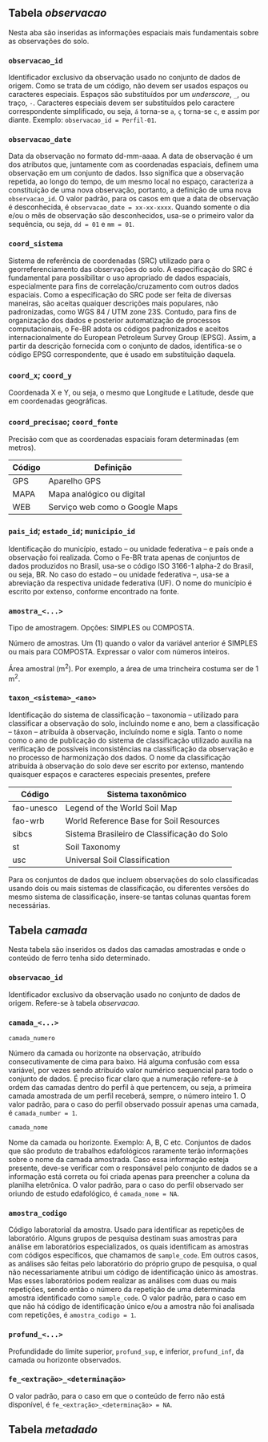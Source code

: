 

## Tabela *observacao*

Nesta aba são inseridas as informações espaciais mais fundamentais sobre as observações do solo.

### `observacao_id`

Identificador exclusivo da observação usado no conjunto de dados de origem. Como se trata de um código, não 
devem ser usados espaços ou caracteres especiais. Espaços são substituídos por um *underscore*, `_`, ou traço,
`-`. Caracteres especiais devem ser substituídos pelo caractere correspondente simplificado, ou seja, `á`
torna-se `a`, `ç` torna-se `c`, e assim por diante. Exemplo: `observacao_id = Perfil-01`.

### `observacao_date`

Data da observação no formato dd-mm-aaaa. A data de observação é um dos atributos que, juntamente com as
coordenadas espaciais, definem uma observação em um conjunto de dados. Isso significa que a observação 
repetida, ao longo do tempo, de um mesmo local no espaço, caracteriza a constituição de uma nova observação,
portanto, a definição de uma nova `observacao_id`. O valor padrão, para os casos em que a data de observação é
desconhecida, é `observacao_date = xx-xx-xxxx`. Quando somente o dia e/ou o mês de observação são 
desconhecidos, usa-se o primeiro valor da sequência, ou seja, `dd = 01` e `mm = 01`.

### `coord_sistema`

Sistema de referência de coordenadas (SRC) utilizado para o georreferenciamento das observações do solo. A
especificação do SRC é fundamental para possibilitar o uso apropriado de dados espaciais, especialmente para 
fins de correlação/cruzamento com outros dados espaciais. Como a especificação do SRC pode ser feita de 
diversas maneiras, são aceitas quaiquer descrições mais populares, não padronizadas, como WGS 84 / UTM zone 
23S. Contudo, para fins de organização dos dados e posterior automatização de processos computacionais, o 
Fe-BR adota os códigos padronizados e aceitos internacionalmente do European Petroleum Survey Group (EPSG).
Assim, a partir da descrição fornecida com o conjunto de dados, identifica-se o código EPSG correspondente, 
que é usado em substituição daquela.

### `coord_x`; `coord_y`

Coordenada X e Y, ou seja, o mesmo que Longitude e Latitude, desde que em coordenadas geográficas.

### `coord_precisao`; `coord_fonte`

Precisão com que as coordenadas espaciais foram determinadas (em metros).

Código | Definição
------ | -------------------------------
GPS    | Aparelho GPS
MAPA   | Mapa analógico ou digital
WEB    | Serviço web como o Google Maps

### `pais_id`; `estado_id`; `municipio_id`

Identificação do município, estado -- ou unidade federativa -- e país onde a observação foi realizada. Como o
Fe-BR  trata apenas de conjuntos de dados produzidos no Brasil, usa-se o código ISO 3166-1 alpha-2 do Brasil, 
ou seja, BR. No caso do estado -- ou unidade federativa --, usa-se a abreviação da respectiva unidade 
federativa (UF). O nome do município é escrito por extenso, conforme encontrado na fonte.

### `amostra_<...>`

Tipo de amostragem. Opções: SIMPLES ou COMPOSTA.

Número de amostras. Um (1) quando o valor da variável anterior é SIMPLES ou mais para COMPOSTA. Expressar o valor com números inteiros.

Área amostral (m^2^). Por exemplo, a área de uma trincheira costuma ser de 1 m^2^.

### `taxon_<sistema>_<ano>`

Identificação do sistema de classificação -- taxonomia -- utilizado para classificar a observação do solo,
incluindo nome e ano, bem a classificação -- táxon -- atribuída à observação, incluíndo nome e sigla. Tanto o
nome como o ano de publicação do sistema de classificação utilizado auxilia na verificação de possíveis
inconsistências na classificação da observação e no processo de harmonização dos dados. O nome da 
classificação atribuída à observação do solo deve ser escrito por extenso, mantendo quaisquer espaços e
caracteres especiais presentes, prefere

Código     | Sistema taxonômico
---------- | -------------------------------------------
fao-unesco | Legend of the World Soil Map
fao-wrb    | World Reference Base for Soil Resources
sibcs      | Sistema Brasileiro de Classificação do Solo
st         | Soil Taxonomy
usc        | Universal Soil Classification

Para os conjuntos de dados que incluem observações do solo classificadas usando dois ou mais sistemas de
classificação, ou diferentes versões do mesmo sistema de classificação, insere-se tantas colunas quantas
forem necessárias.

## Tabela *camada*

Nesta tabela são inseridos os dados das camadas amostradas e onde o conteúdo de ferro tenha sido determinado.

### `observacao_id`

Identificador exclusivo da observação usado no conjunto de dados de origem. Refere-se à tabela *observacao*.

### `camada_<...>`

`camada_numero`

Número da camada ou horizonte na observação, atribuído consecutivamente de cima para baixo. Há alguma confusão
com essa variável, por vezes sendo atribuído valor numérico sequencial para todo o conjunto de dados. É 
preciso ficar claro que a numeração refere-se à ordem das camadas dentro do perfil à que pertencem, ou seja, a
primeira camada amostrada de um perfil receberá, sempre, o número inteiro 1. O valor padrão, para o caso do
perfil observado possuir apenas uma camada, é `camada_number = 1`.

`camada_nome`

Nome da camada ou horizonte. Exemplo: A, B, C etc. Conjuntos de dados que são produto de trabalhos 
edafológicos raramente terão informações sobre o nome da camada amostrada. Caso essa informação esteja 
presente, deve-se verificar com o responsável pelo conjunto de dados se a informação está correta ou foi 
criada apenas para preencher a coluna da planilha eletrônica. O valor padrão, para o caso do perfil observado
ser oriundo de estudo edafológico, é `camada_nome = NA`.

### `amostra_codigo`

Código laboratorial da amostra. Usado para identificar as repetições de laboratório. Alguns grupos de pesquisa
destinam suas amostras para análise em laboratórios especializados, os quais identificam as amostras com 
códigos específicos, que chamamos de `sample_code`. Em outros casos, as análises são feitas pelo laboratório 
do próprio grupo de pesquisa, o qual não necessariamente atribui um código de identificação único às amostras.
Mas esses laboratórios podem realizar as análises com duas ou mais repetições, sendo então o número da 
repetição de uma determinada amostra identificado como `sample_code`. O valor padrão, para o caso em que não 
há código de identificação único e/ou a amostra não foi analisada com repetições, é `amostra_codigo = 1`.

### `profund_<...>`

Profundidade do limite superior, `profund_sup`, e inferior, `profund_inf`, da camada ou horizonte observados.

### `fe_<extração>_<determinação>`

O valor padrão, para o caso em que o conteúdo de ferro não está disponível, é 
`fe_<extração>_<determinação> = NA`.

## Tabela *metadado*
